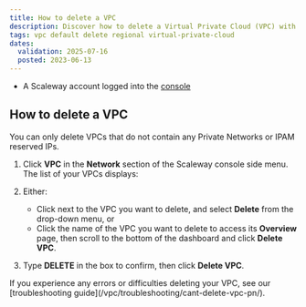 ```yaml
---
title: How to delete a VPC
description: Discover how to delete a Virtual Private Cloud (VPC) with the Scaleway console. Follow our straightforward guide to safely remove your VPC and manage your cloud infrastructure efficiently."
tags: vpc default delete regional virtual-private-cloud
dates:
  validation: 2025-07-16
  posted: 2023-06-13
---
```




<Requirements />

- A Scaleway account logged into the [console](https://account.scaleway.com/?service=elements)

## How to delete a VPC

You can only delete VPCs that do not contain any Private Networks or IPAM reserved IPs.

1. Click **VPC** in the **Network** section of the Scaleway console side menu. The list of your VPCs displays:

    <Lightbox image={image} alt="" />

2. Either:
    - Click <Icon name="more" /> next to the VPC you want to delete, and select **Delete** from the drop-down menu, or
    - Click the name of the VPC you want to delete to access its **Overview** page, then scroll to the bottom of the dashboard and click **Delete VPC**.

3. Type **DELETE** in the box to confirm, then click **Delete VPC**.

<Message type="tip">
If you experience any errors or difficulties deleting your VPC, see our [troubleshooting guide](/vpc/troubleshooting/cant-delete-vpc-pn/).
</Message>


